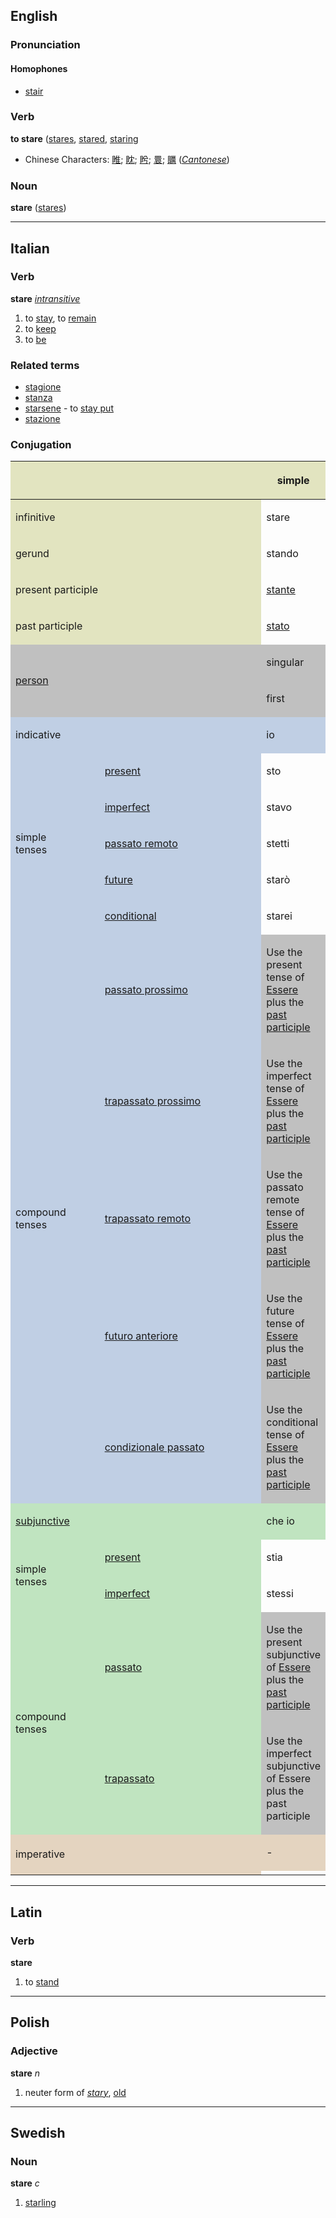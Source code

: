 ==English==
===Pronunciation===
====Homophones====
*[[stair]]

===Verb===
'''to stare''' ([[stares]], [[stared]], [[staring]]

*Chinese Characters: [[睢]]; [[眈]]; [[盻]]; [[睘]]; [[矋]] (''[[Cantonese]]'')

===Noun===
'''stare''' ([[stares]])

----

==Italian==
===Verb===
'''stare''' ''[[intransitive]]''
# to [[stay]], to [[remain]]
# to [[keep]]
# to [[be]]

===Related terms===
*[[stagione]]
*[[stanza]]
* [[starsene]] - to [[stay put]]
*[[stazione]]

===Conjugation===

<center>
{| style="background:#F0F0F0"
|-
! colspan="2" style="background:#e2e4c0" |
! colspan="3" style="background:#e2e4c0" | simple
! colspan="3" style="background:#e2e4c0" | compound

|-
! colspan="2" style="background:#e2e4c0" | infinitive
| colspan="3" | stare
| colspan="3" | essere stato

|-
! colspan="2" style="background:#e2e4c0" | gerund
| colspan="3" | stando
| colspan="3" | essendo stato

|-
! colspan="2" style="background:#e2e4c0" | present participle
| colspan="3" | [[stante]]

|-
! colspan="2" style="background:#e2e4c0" | past participle
| colspan="3" | [[stato]]

|-
! colspan="2" rowspan="2" style="background:#C0C0C0" | [[person]]
! colspan="3" style="background:#C0C0C0" | singular
! colspan="3" style="background:#C0C0C0" | plural

|-
! style="background:#C0C0C0;width:12.5%" | first
! style="background:#C0C0C0;width:12.5%" | second
! style="background:#C0C0C0;width:12.5%" | third
! style="background:#C0C0C0;width:12.5%" | first
! style="background:#C0C0C0;width:12.5%" | second
! style="background:#C0C0C0;width:12.5%" | third

|-
! style="background:#c0cfe4" colspan="2" | indicative
! style="background:#c0cfe4" | io
! style="background:#c0cfe4" | tu
! style="background:#c0cfe4" | lui/lei
! style="background:#c0cfe4" | noi
! style="background:#c0cfe4" | voi
! style="background:#c0cfe4" | loro

|-
! rowspan="5" style="background:#c0cfe4" | simple<br>tenses

! style="height:3em;background:#c0cfe4" | [[present]]
| sto
| sti
| sta
| stiamo
| state
| stanno

|-
! style="height:3em;background:#c0cfe4" | [[imperfect]]
| stavo
| stavi
| stava
| stavamo
| stavate
| stavano

|-
! style="height:3em;background:#c0cfe4" | [[passato remoto]]
| stetti
| stesti
| stette
| stemmo
| steste
| stettero

|-
! style="height:3em;background:#c0cfe4" | [[future]]
| starò
| starai
| starà
| staremo
| starete
| staranno

|-
! style="height:3em;background:#c0cfe4" | [[conditional]]
| starei
| staresti
| starebbe
| staremmo
| stareste
| starebbero

|-
! rowspan="5" style="background:#c0cfe4" | compound<br>tenses

! style="height:3em;background:#c0cfe4" | [[passato prossimo]]
! colspan="6" style="background:#C0C0C0" | Use the present tense of [[Essere]] plus the [[past participle]]

|-
! style="height:3em;background:#c0cfe4" | [[trapassato prossimo]]
! colspan="6" style="background:#C0C0C0" | Use the imperfect tense of [[Essere]] plus the [[past participle]]
|-
! style="height:3em;background:#c0cfe4" | [[trapassato remoto]]
! colspan="6" style="background:#C0C0C0" | Use the passato remote tense of [[Essere]] plus the [[past participle]]

|-
! style="height:3em;background:#c0cfe4" | [[futuro anteriore]]
! colspan="6" style="background:#C0C0C0" | Use the future tense of [[Essere]] plus the [[past participle]]

|-
! style="height:3em;background:#c0cfe4" | [[condizionale passato]]
! colspan="6" style="background:#C0C0C0" | Use the conditional tense of [[Essere]] plus the [[past participle]]

|-
! style="background:#c0e4c0" colspan="2" | [[subjunctive]]
! style="background:#c0e4c0" | che io
! style="background:#c0e4c0" | che tu
! style="background:#c0e4c0" | che lui/che lei
! style="background:#c0e4c0" | che noi
! style="background:#c0e4c0" | che voi
! style="background:#c0e4c0" | che loro

|-
! rowspan="2" style="background:#c0e4c0" | simple<br>tenses

! style="height:3em;background:#c0e4c0" | [[present]]
| stia
| stia
| stia
| stiamo
| stiate
| stiano

|-
! style="height:3em;background:#c0e4c0" rowspan="1" | [[imperfect]]
| stessi
| stessi
| stesse
| stessimo
| steste
| stessero

|-
! rowspan="2" style="background:#c0e4c0" | compound<br>tenses

! style="height:3em;background:#c0e4c0" | [[passato]]
! colspan="6" style="background:#C0C0C0" | Use the present subjunctive of [[Essere]] plus the [[past participle]]

|-
! rowspan="1" style="height:3em;background:#c0e4c0" | [[trapassato]]
! colspan="6" style="background:#C0C0C0" | Use the imperfect subjunctive of Essere plus the past participle

|-
! colspan="2" rowspan="2" style="height:3em;background:#e4d4c0" | imperative
! style="background:#e4d4c0" | -
! style="background:#e4d4c0" | tu
! style="background:#e4d4c0" | lui/lei
! style="background:#e4d4c0" | noi
! style="background:#e4d4c0" | voi
! style="background:#e4d4c0" | loro

|-
|
| sta' (stai)
| stia
| stiamo
| state
| stino

|}
</center>
----

==Latin==
===Verb===
'''stare'''

# to [[stand]]

----

==Polish==
===Adjective===
'''stare''' ''n''

# neuter form of ''[[stary]]'', [[old]]

----

==Swedish==
===Noun===
'''stare''' ''c''

# [[starling]]